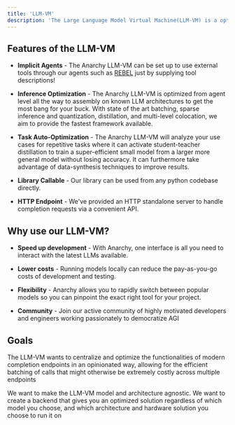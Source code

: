 ```yaml
---
title: 'LLM-VM'
description: 'The Large Language Model Virtual Machine(LLM-VM) is a optimized backend for managing LLMs. It serves to facilitate communication and coordination between data, language models(running on the CPU), prompts, and various tools to streamline AGI development.'
---
```


## Features of the LLM-VM
- **Implicit Agents** - The Anarchy LLM-VM can be set up to use external tools through our agents such as [REBEL](../get_started/quickstart/agents) just by supplying tool descriptions!

- **Inference Optimization** - The Anarchy LLM-VM is optimized from agent level all the way to assembly on known LLM architectures to get the most bang for your buck. With state of the art batching, sparse inference and quantization, distillation, and multi-level colocation, we aim to provide the fastest framework available.

- **Task Auto-Optimization** - The Anarchy LLM-VM will analyze your use cases for repetitive tasks where it can activate student-teacher distillation to train a super-efficient small model from a larger more general model without losing accuracy. It can furthermore take advantage of data-synthesis techniques to improve results.

- **Library Callable** - Our library can be used from any python codebase directly.

- **HTTP Endpoint** - We've provided an HTTP standalone server to handle completion requests via a convenient API.


## Why use our LLM-VM?

- **Speed up development** - With Anarchy, one interface is all you need to interact with the latest LLMs available.

- **Lower costs** - Running models locally can reduce the pay-as-you-go costs of development and testing.

- **Flexibility** - Anarchy allows you to rapidly switch between popular models so you can pinpoint the exact right tool for your project.

- **Community** - Join our active community of highly motivated developers and engineers working passionately to democratize AGI

## Goals
The LLM-VM wants to centralize and optimize the functionalities of modern completion endpoints in an opinionated way, allowing for the efficient batching of calls that might otherwise be extremely costly across multiple endpoints

We want to make the LLM-VM model and architecture agnostic. We want to create a backend that gives you an optimized solution regardless of which model you choose, and which architecture and hardware solution you choose to run it on

